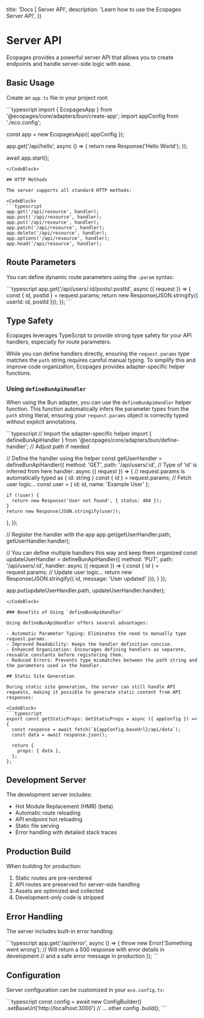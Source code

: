 

  title: 'Docs | Server API',
  description: 'Learn how to use the Ecopages Server API',
})

# Server API

Ecopages provides a powerful server API that allows you to create endpoints and handle server-side logic with ease.

## Basic Usage

Create an `app.ts` file in your project root:

<CodeBlock>
```typescript
import { EcopagesApp } from '@ecopages/core/adapters/bun/create-app';
import appConfig from './eco.config';

const app = new EcopagesApp({ appConfig });

app.get('/api/hello', async () => {
  return new Response('Hello World');
});

await app.start();
```
</CodeBlock>

## HTTP Methods

The server supports all standard HTTP methods:

<CodeBlock>
```typescript
app.get('/api/resource', handler);
app.post('/api/resource', handler);
app.put('/api/resource', handler);
app.patch('/api/resource', handler);
app.delete('/api/resource', handler);
app.options('/api/resource', handler);
app.head('/api/resource', handler);
```
</CodeBlock>

## Route Parameters

You can define dynamic route parameters using the `:param` syntax:

<CodeBlock>
```typescript
app.get('/api/users/:id/posts/:postId', async ({ request }) => {
  const { id, postId } = request.params;
  return new Response(JSON.stringify({ userId: id, postId }));
});
```
</CodeBlock>

## Type Safety

Ecopages leverages TypeScript to provide strong type safety for your API handlers, especially for route parameters.

While you can define handlers directly, ensuring the `request.params` type matches the `path` string requires careful manual typing. To simplify this and improve code organization, Ecopages provides adapter-specific helper functions.

### Using `defineBunApiHandler`

When using the Bun adapter, you can use the `defineBunApiHandler` helper function. This function automatically infers the parameter types from the `path` string literal, ensuring your `request.params` object is correctly typed without explicit annotations.

<CodeBlock>
```typescript
// Import the adapter-specific helper
import { defineBunApiHandler } from '@ecopages/core/adapters/bun/define-handler'; // Adjust path if needed

// Define the handler using the helper
const getUserHandler = defineBunApiHandler({
  method: 'GET',
  path: '/api/users/:id', // Type of 'id' is inferred from here
  handler: async ({ request }) => {
    // request.params is automatically typed as { id: string }
    const { id } = request.params; 
    // Fetch user logic...
    const user = { id: id, name: 'Example User' }; 
    
    if (!user) {
      return new Response('User not found', { status: 404 });
    }
    return new Response(JSON.stringify(user));
  },
});

// Register the handler with the app
app.get(getUserHandler.path, getUserHandler.handler);

// You can define multiple handlers this way and keep them organized
const updateUserHandler = defineBunApiHandler({
  method: 'PUT',
  path: '/api/users/:id',
  handler: async ({ request }) => {
    const { id } = request.params;
    // Update user logic...
    return new Response(JSON.stringify({ id, message: 'User updated' }));
  }
});

app.put(updateUserHandler.path, updateUserHandler.handler);
```
</CodeBlock>

### Benefits of Using `defineBunApiHandler`

Using defineBunApiHandler offers several advantages:

- Automatic Parameter Typing: Eliminates the need to manually type request.params.
- Improved Readability: Keeps the handler definition concise.
- Enhanced Organization: Encourages defining handlers as separate, reusable constants before registering them.
- Reduced Errors: Prevents type mismatches between the path string and the parameters used in the handler.

## Static Site Generation

During static site generation, the server can still handle API requests, making it possible to generate static content from API responses:

<CodeBlock>
```typescript
export const getStaticProps: GetStaticProps = async ({ appConfig }) => {
  const response = await fetch(`${appConfig.baseUrl}/api/data`);
  const data = await response.json();
  
  return {
    props: { data },
  };
};
```
</CodeBlock>

## Development Server

The development server includes:

- Hot Module Replacement (HMR) (beta)
- Automatic route reloading
- API endpoint hot reloading
- Static file serving
- Error handling with detailed stack traces

## Production Build

When building for production:

1. Static routes are pre-rendered
2. API routes are preserved for server-side handling
3. Assets are optimized and collected
4. Development-only code is stripped

## Error Handling

The server includes built-in error handling:

<CodeBlock>
```typescript
app.get('/api/error', async () => {
  throw new Error('Something went wrong');
  // Will return a 500 response with error details in development
  // and a safe error message in production
});
```
</CodeBlock>

## Configuration

Server configuration can be customized in your `eco.config.ts`:

<CodeBlock>
```typescript
const config = await new ConfigBuilder()
  .setBaseUrl('http://localhost:3000')
  // ... other config
  .build();
```
</CodeBlock>
